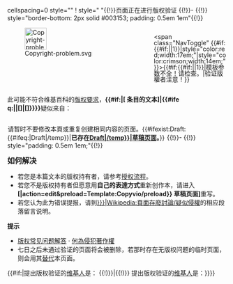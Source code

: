 {{SAFESUBST:<noinclude />ifsubst|1={{error|{{tl|Copyvio}}不應替換引用。}}|2=<!-- 禁止搜索引擎索引 -->__NOINDEX__<includeonly>[[Category:怀疑侵犯版权页面]]{{main other|[[Category:拒绝当选首页新条目推荐栏目的条目]]}}<!-- 请在修改该分类前先提报bugzilla处理，因为该分类在条目评分扩展中有设置 --><div class="abusefilter-marking-copyvio"></div><!-- or use this div outside includeonly? --></includeonly>
{{(!}} cellspacing=0 style="{{Copyvio/copyvio-box}}"
! style="{{Copyvio/copyvio-title}} {{Copyvio/copyvio-titlebox}}"{{!}}页面正在进行版权验证
{{!}}-
{{!}} style="border-bottom: 2px solid #003153; padding: 0.5em 1em"{{!}}
<!--

---------提示开始
-->
<div class="NavFrame collapsed" style="float: right; position: relative; background-color: transparent; border: none; z-index: 1; z-index:2;"><div class="NavHead" style="width: 12em; background-color: transparent; font-weight: normal;line-height: 1em; padding: 0;"><span class="NavToggle" {{#if:{{#if:{{{url|}}}||1}}|style="color:red;width:17em;"|style="color:crimson;width:14em;"}}>{{#if:{{#if:{{{url|}}}||1}}|模板参数不全！请检查。|验证版權者注意！}}</span></div>
<div class="NavContent" style="position: absolute; display: none; right: 0; border: 1px gray solid; background-color: lightyellow; padding: 0.3em; width: 500px;">
{{#if:{{#if:{{{url|}}}||1}}
|<span style="color: red;">请注意：在标记本{{NSPN}}侵权时，没有加入{{#if:{{{url|}}}||'''来源'''}}参数！</span>这不便于管理。请改用下列方式补上：<br />
'''{{Copyvio{{!}}url=来源url}}'''<br />
亦可以用'''{{subst:Copyvio/auto{{!}}url=来源url}}'''自动生成有月份和签名的上一行调用。<br />
对多于一个的侵权来源，可以采用这种形式：
<pre>{{Copyvio
|url=
*http://url1
*http://url2
*http://url3
}}</pre>}}
請負責驗證本{{NSPN}}版權的維基人在標識侵權後，於<span class=plainlinksneverexpand>[{{fullurl:Wikipedia:頁面存廢討論/疑似侵權|action=edit&section=new&editintro=Template:NoSubjectEditIntro}} Wikipedia:頁面存廢討論/疑似侵權]</span>內容的部分加上：<br />
{{tls|CopyvioVFDRecord|1{{=}}{{FULLPAGENAME}}}}<br>
並在<span class=plainlinksneverexpand>[{{fullurl:{{FULLPAGENAME}}|action=history}} 本{{NSPN}}創建者]</span>的對話頁中加入：<br />
{{tls|CopyvioNotice|1{{=}}{{FULLPAGENAME}}}}</div></div><!--
---------提示结束

-->[[File:Copyright-problem.svg|right|50px|link=]]
<div style="width: 80%; overflow: hidden; word-break: break-all;">

此{{NSPN}}可能不符合维基百科的[[WP:C|版权要求]]，'''<span class="plainlinks">{{#if:{{{OldRevision|}}}|[{{fullurl:{{FULLPAGENAME}}|oldid={{{OldRevision}}}}} 条目的文本]|{{#ifeq:{{NAMESPACE}}||[{{fullurl:{{FULLPAGENAME}}|action=history 原文本}}]|[{{fullurl:{{FULLPAGENAME}}|direction=prev&oldid={{REVISIONID}} 原文本}}]}}}}</span>'''疑似来自：<br>
{{{url}}}
</div>
<span style="padding: 1px; ">请暂时不要修改本頁或重复创建相同内容的页面。{{#ifexist:Draft:{{PAGENAME}}{{#ifeq:{{NAMESPACE}}|Draft|/temp}}|'''已存在[[Draft:{{PAGENAME}}{{#ifeq:{{NAMESPACE}}|Draft|/temp}}|草稿页面]]。'''}}</span>
{{!}}-
{{!}} style="padding: 0.5em 1em;"{{!}}

<big>'''如何解决'''</big>
* 若您是本篇文本的版权持有者，请参考[[Wikipedia:捐赠版权材料/捐赠流程|授权流程]]。
* 若您不是版权持有者但愿意用'''自己的表達方式'''重新创作本{{NSPN}}，请进入'''[{{fullurl:Draft:{{PAGENAME}}{{#ifeq:{{NAMESPACE}}|Draft|/temp}}|action=edit&preload=Template:Copyvio/preload}} 草稿页面]'''重写。
* 若您认为此为错误提报，请到[[Wikipedia:頁面存廢討論/疑似侵權#{{{date|}}}|Wikipedia:頁面存廢討論/疑似侵權]]的相应段落留言说明。

'''提示'''
* [[Wikipedia:版权常见问题解答|版权常见问题解答]] · [[維基百科:侵犯著作權|何為侵犯著作權]]
* 七日之后未通过验证的页面将会被删除，若那时存在无版权问题的临时页面，则会用其[[WP:移动|替代]]本页面。

{{#if:{{{sign|<noinclude>~~</noinclude><noinclude>~~</noinclude>}}}|提出版权验证的[[Wikipedia:维基百科人|维基人]]是：{{{sign|<noinclude>~~</noinclude><noinclude>~~</noinclude>}}}
{{!)}}|{{!)}}
提出版权验证的[[Wikipedia:维基百科人|维基人]]是：}}}}<noinclude>
{{模板文档}}</noinclude>